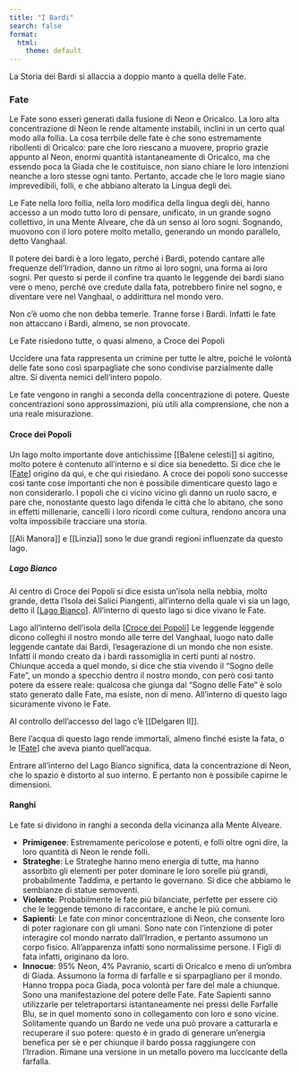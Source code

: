 ```yaml
---
title: "I Bardi"
search: false
format:
  html:
    theme: default
---
```


La Storia dei Bardi si allaccia a doppio manto a quella delle Fate. 

### Fate

Le Fate sono esseri generati dalla fusione di Neon e Oricalco. La loro alta concentrazione di Neon le rende altamente instabili, inclini in un certo qual modo alla follia. La cosa terrbile delle fate è che sono estremamente ribollenti di Oricalco: pare che loro riescano a muovere, proprio grazie appunto al Neon, enormi quantità istantaneamente di Oricalco, ma che essendo poca la Giada che le costituisce, non siano chiare le loro intenzioni neanche a loro stesse ogni tanto. Pertanto, accade che le loro magie siano imprevedibili, folli, e che abbiano alterato la Lingua degli dei.

Le Fate nella loro follia, nella loro modifica della lingua degli dèi, hanno accesso a un modo tutto loro di pensare, unificato, in un grande sogno collettivo, in una Mente Alveare, che dà  un senso ai loro sogni. Sognando, muovono con il loro potere molto metallo, generando un mondo parallelo, detto Vanghaal. 

Il potere dei bardi è a loro legato, perché i Bardi, potendo cantare alle frequenze dell'Irradion, danno un ritmo ai loro sogni, una forma ai loro sogni. Per questo si perde il confine tra quanto le leggende dei bardi siano vere o meno, perché ove credute dalla fata, potrebbero finire nel sogno, e diventare vere nel Vanghaal, o addirittura nel mondo vero.

Non c'è uomo che non debba temerle. Tranne forse i Bardi. Infatti le fate non attaccano i Bardi, almeno, se non provocate.  

Le Fate risiedono tutte, o quasi almeno, a Croce dei Popoli 

Uccidere una fata rappresenta un crimine per tutte le altre, poiché le volontà delle fate sono così sparpagliate che sono condivise parzialmente dalle altre. Si diventa nemici dell'intero popolo. 

Le fate vengono in ranghi a seconda della concentrazione di potere. Queste concentrazioni sono approssimazioni, più utili alla comprensione, che non a una reale misurazione.

#### Croce dei Popoli

Un lago molto importante dove antichissime [[Balene celesti]] si agitino, molto potere è contenuto all’interno e si dice sia benedetto. Si dice che le [[Fate]] origino da qui, e che qui risiedano. A croce dei popoli sono successe così tante cose importanti che non è possibile dimenticare questo lago e non considerarlo. I popoli che ci vicino vicino gli danno un ruolo sacro, e pare che, nonostante questo lago difenda le città che lo abitano, che sono in effetti millenarie, cancelli i loro ricordi come cultura, rendono ancora una volta impossibile tracciare una storia. 

[[Ali Manora]] e [[Linzia]] sono le due grandi regioni influenzate da questo lago. 

##### Lago Bianco

Al centro di Croce dei Popoli si dice esista un'isola nella nebbia, molto grande, detta l'Isola dei Salici Piangenti, all'interno della quale vi sia un lago, detto il [[Lago Bianco]].  All'interno di questo lago si dice vivano le Fate. 

Lago all'interno dell'isola della [[Croce dei Popoli]] Le leggende leggende dicono colleghi il nostro mondo alle terre del Vanghaal, luogo nato dalle leggende cantate dai Bardi, l'esagerazione di un mondo che non esiste. Infatti il mondo creato da i bardi rassomiglia in certi punti al nostro. Chiunque acceda a quel mondo, si dice che stia vivendo il "Sogno delle Fate", un mondo a specchio dentro il nostro mondo, con però così tanto potere da essere reale: qualcosa che giunga dal "Sogno delle Fate" è solo stato generato dalle Fate, ma esiste, non di meno. All'interno di questo lago sicuramente vivono le Fate. 

Al controllo dell'accesso del lago c'è [[Delgaren II]].

Bere l'acqua di questo lago rende immortali, almeno finché esiste la fata, o le [[Fate]] che aveva pianto quell'acqua. 

Entrare all'interno del Lago Bianco significa, data la concentrazione di Neon, che lo spazio è distorto al suo interno. E pertanto non è possibile capirne le dimensioni. 

#### Ranghi 

Le fate si dividono in ranghi a seconda della vicinanza alla Mente Alveare.

 - **Primigenee**: 
  Estremamente pericolose e potenti, e folli oltre ogni dire, la loro quantità di Neon le rende folli.
 - **Strateghe**: 
  Le Strateghe hanno meno energia di tutte, ma hanno assorbito gli elementi per poter dominare le loro sorelle più grandi, probabilmente Taddìma, e pertanto le governano. Si dice che abbiamo le sembianze di statue semoventi.
 - **Violente**: 
  Probabilmente le fate più bilanciate, perfette per essere ciò che le leggende temono di raccontare, e anche le più comuni.
 - **Sapienti**:
  Le fate con minor concentrazione di Neon, che consente loro di poter ragionare con gli umani. Sono nate con l'intenzione di poter interagire col mondo narrato dall'Irradion, e pertanto assumono un corpo fisico. All'apparenza infatti sono normalissime persone. I Figli di fata infatti, originano da loro.
 - **Innocue**: 95% Neon, 4% Pavranio, scarti di Oricalco e meno di un'ombra di Giada. 
  Assumono la forma di farfalle e si sparpagliano per il mondo. Hanno troppa poca Giada, poca volontà per fare del male a chiunque. Sono una manifestazione del potere delle Fate. Fate Sapienti sanno utilizzarle per teletraportarsi istantaneamente nei pressi delle Farfalle Blu, se in quel momento sono in collegamento con loro e sono vicine. Solitamente quando un Bardo ne vede una può provare a catturarla e recuperare il suo potere: questo è in grado di generare un'energia benefica per sè e per chiunque il bardo possa raggiungere con l'Irradion. Rimane una versione in un metallo povero ma luccicante della farfalla. 



